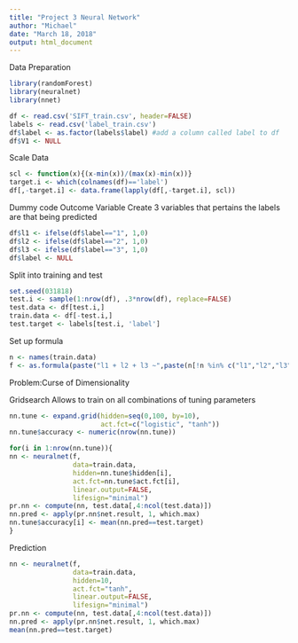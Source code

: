 ```yaml
---
title: "Project 3 Neural Network"
author: "Michael"
date: "March 18, 2018"
output: html_document
---
```




Data Preparation
```r
library(randomForest)
library(neuralnet)
library(nnet)

df <- read.csv('SIFT_train.csv', header=FALSE)
labels <- read.csv('label_train.csv')
df$label <- as.factor(labels$label) #add a column called label to df
df$V1 <- NULL
```

Scale Data
```r
scl <- function(x){(x-min(x))/(max(x)-min(x))}
target.i <- which(colnames(df)=='label')
df[,-target.i] <- data.frame(lapply(df[,-target.i], scl))
```

Dummy code Outcome Variable
Create 3 variables that pertains the labels are that being predicted
```r
df$l1 <- ifelse(df$label=="1", 1,0)
df$l2 <- ifelse(df$label=="2", 1,0)
df$l3 <- ifelse(df$label=="3", 1,0)
df$label <- NULL
```

Split into training and test 
```r
set.seed(031818)
test.i <- sample(1:nrow(df), .3*nrow(df), replace=FALSE)
test.data <- df[test.i,]
train.data <- df[-test.i,]
test.target <- labels[test.i, 'label']
```

Set up formula
```r
n <- names(train.data)
f <- as.formula(paste("l1 + l2 + l3 ~",paste(n[!n %in% c("l1","l2","l3")], collapse="+")))
```
Problem:Curse of Dimensionality

Gridsearch
Allows to train on all combinations of tuning parameters
```r
nn.tune <- expand.grid(hidden=seq(0,100, by=10),
                       act.fct=c("logistic", "tanh"))
nn.tune$accuracy <- numeric(nrow(nn.tune))

for(i in 1:nrow(nn.tune)){
nn <- neuralnet(f,
                data=train.data,
                hidden=nn.tune$hidden[i],
                act.fct=nn.tune$act.fct[i],
                linear.output=FALSE,
                lifesign="minimal")
pr.nn <- compute(nn, test.data[,4:ncol(test.data)])
nn.pred <- apply(pr.nn$net.result, 1, which.max)
nn.tune$accuracy[i] <- mean(nn.pred==test.target)
}
```

Prediction
```r
nn <- neuralnet(f,
                data=train.data,
                hidden=10,
                act.fct="tanh",
                linear.output=FALSE,
                lifesign="minimal")
pr.nn <- compute(nn, test.data[,4:ncol(test.data)])
nn.pred <- apply(pr.nn$net.result, 1, which.max)
mean(nn.pred==test.target)
```

